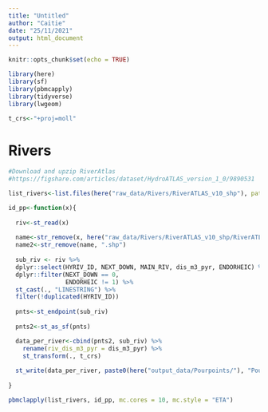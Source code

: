 ```yaml
---
title: "Untitled"
author: "Caitie"
date: "25/11/2021"
output: html_document
---
```


```r
knitr::opts_chunk$set(echo = TRUE)
```

```r
library(here)
library(sf)
library(pbmcapply)
library(tidyverse)
library(lwgeom)

t_crs<-"+proj=moll"

```


# Rivers

```r
#Download and upzip RiverAtlas
#https://figshare.com/articles/dataset/HydroATLAS_version_1_0/9890531
```

```r
list_rivers<-list.files(here("raw_data/Rivers/RiverATLAS_v10_shp"), pattern = "shp", full.names = T)
```

```r
id_pp<-function(x){
  
  riv<-st_read(x)
  
  name<-str_remove(x, here("raw_data/Rivers/RiverATLAS_v10_shp/RiverATLAS_v10_"))
  name2<-str_remove(name, ".shp")
  
  sub_riv <- riv %>% 
  dplyr::select(HYRIV_ID, NEXT_DOWN, MAIN_RIV, dis_m3_pyr, ENDORHEIC) %>% 
  dplyr::filter(NEXT_DOWN == 0,
                ENDORHEIC != 1) %>% 
  st_cast(., "LINESTRING") %>% 
  filter(!duplicated(HYRIV_ID))
  
  pnts<-st_endpoint(sub_riv) 
  
  pnts2<-st_as_sf(pnts)

  data_per_river<-cbind(pnts2, sub_riv) %>% 
    rename(riv_dis_m3_pyr = dis_m3_pyr) %>% 
    st_transform(., t_crs)
  
  st_write(data_per_river, paste0(here("output_data/Pourpoints/"), "Pourpoints_",name2, ".shp"), delete_layer =  TRUE)
  
}
```

```r
pbmclapply(list_rivers, id_pp, mc.cores = 10, mc.style = "ETA")
```